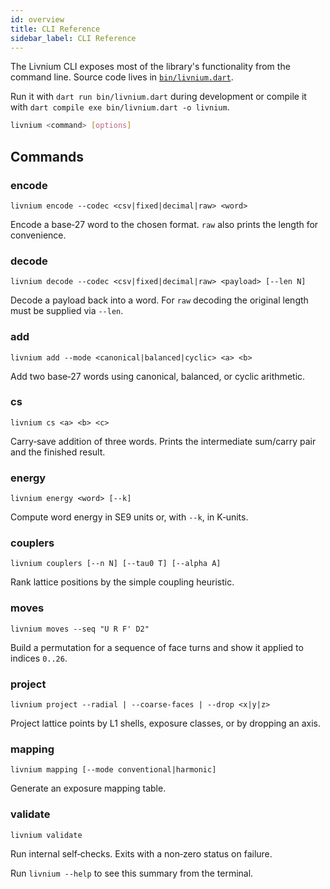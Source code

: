 ```yaml
---
id: overview
title: CLI Reference
sidebar_label: CLI Reference
---
```


The Livnium CLI exposes most of the library's functionality from the command line. Source code lives in [`bin/livnium.dart`](../../bin/livnium.dart).

Run it with `dart run bin/livnium.dart` during development or compile it with `dart compile exe bin/livnium.dart -o livnium`.

```bash
livnium <command> [options]
```

## Commands

### encode
```
livnium encode --codec <csv|fixed|decimal|raw> <word>
```
Encode a base‑27 word to the chosen format. `raw` also prints the length for convenience.

### decode
```
livnium decode --codec <csv|fixed|decimal|raw> <payload> [--len N]
```
Decode a payload back into a word. For `raw` decoding the original length must be supplied via `--len`.

### add
```
livnium add --mode <canonical|balanced|cyclic> <a> <b>
```
Add two base‑27 words using canonical, balanced, or cyclic arithmetic.

### cs
```
livnium cs <a> <b> <c>
```
Carry‑save addition of three words. Prints the intermediate sum/carry pair and the finished result.

### energy
```
livnium energy <word> [--k]
```
Compute word energy in SE9 units or, with `--k`, in K‑units.

### couplers
```
livnium couplers [--n N] [--tau0 T] [--alpha A]
```
Rank lattice positions by the simple coupling heuristic.

### moves
```
livnium moves --seq "U R F' D2"
```
Build a permutation for a sequence of face turns and show it applied to indices `0..26`.

### project
```
livnium project --radial | --coarse-faces | --drop <x|y|z>
```
Project lattice points by L1 shells, exposure classes, or by dropping an axis.

### mapping
```
livnium mapping [--mode conventional|harmonic]
```
Generate an exposure mapping table.

### validate
```
livnium validate
```
Run internal self‑checks. Exits with a non‑zero status on failure.

Run `livnium --help` to see this summary from the terminal.
